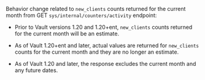 <Note title="Important change to supported versions">

   Behavior change related to `new_clients` counts returned for the current month from GET `sys/internal/counters/activity` endpoint:

   - Prior to Vault versions 1.20 and 1.20+ent, `new_clients` counts returned for the current month will be an estimate.

   - As of Vault 1.20+ent and later, actual values are returned for `new_clients` counts for the current month and they are no longer an estimate.

   - As of Vault 1.20 and later, the response excludes the current month and any future dates.

</Note>